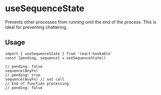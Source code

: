 # useSequenceState

Prevents other processes from running until the end of the process. This is ideal for preventing chattering.

## Usage

```tsx
import { useSequenceState } from 'react-hookable'
const [pending, sequence] = useSequenceState()

// pending: false
sequence(AnyFn)
// pending: true
sequence(AnyFn) // not call
// End of function processing
// pending: false
```
